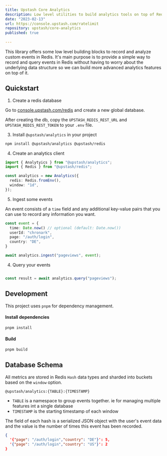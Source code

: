 ```yaml
---
title: Upstash Core Analytics
description: Low level utilities to build analytics tools on top of Redis.
date: "2023-02-13"
url: https://console.upstash.com/ratelimit
repository: upstash/core-analytics
published: true
  
---
```



This library offers some low level building blocks to record and analyze custom events in Redis.
It's main purpose is to provide a simple way to record and query events in Redis without having to worry about the underlying data structure so we can build more advanced analytics features on top of it.

## Quickstart


1. Create a redis database

Go to [console.upstash.com/redis](https://console.upstash.com/redis) and create
a new global database.

After creating the db, copy the `UPSTASH_REDIS_REST_URL` and `UPSTASH_REDIS_REST_TOKEN` to your `.env` file.

3. Install `@upstash/analytics` in your project

```bash
npm install @upstash/analytics @upstash/redis
```

4. Create an analytics client

```ts
import { Analytyics } from "@upstash/analytics";
import { Redis } from "@upstash/redis";

const analytics = new Analytics({
  redis: Redis.fromEnv(),
  window: "1d",
});
```


5. Ingest some events

An event consists of a `time` field and any additional key-value pairs that you can use to record any information you want.

```ts
const event = {
  time: Date.now() // optional (default: Date.now())
  userId: "chronark",
  page: "/auth/login",
  country: "DE",
}

await analytics.ingest("pageviews", event);
```

4. Query your events

```ts

const result = await analytics.query("pageviews");

```

## Development

This project uses `pnpm` for dependency management.

#### Install dependencies

```bash
pnpm install
```

#### Build

```bash
pnpm build
```


## Database Schema

All metrics are stored in Redis `Hash` data types and sharded into buckets based on the `window` option.
```
@upstash/analytics:{TABLE}:{TIMESTAMP}
```
- `TABLE` is a namespace to group events together. ie for managing multiple features int a single database
- `TIMESTAMP` is the starting timestamp of each window

The field of each hash is a serialized JSON object with the user's event data and the value is the number of times this event has been recorded.

```json
{
  '{"page": "/auth/login","country": "DE"}': 5,
  '{"page": "/auth/login","country": "US"}': 2
}
```
